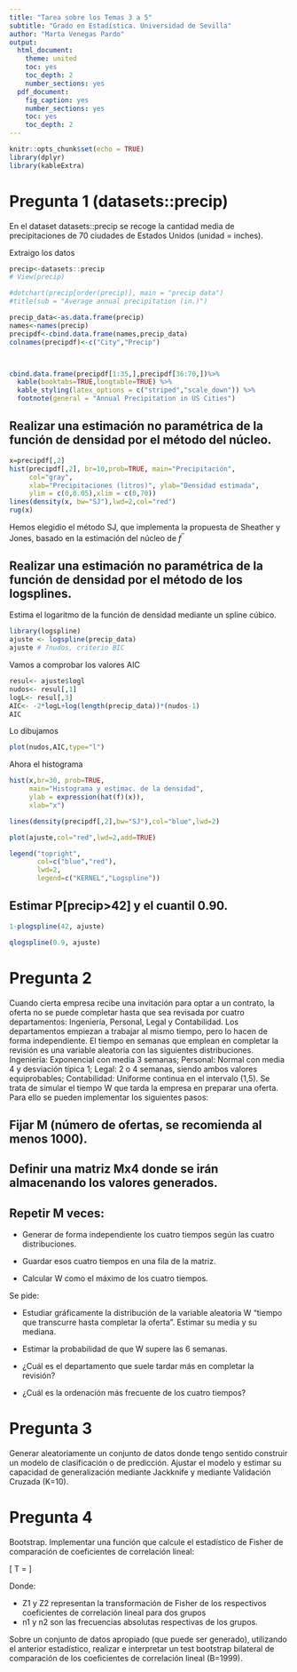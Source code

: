 ```yaml
---
title: "Tarea sobre los Temas 3 a 5"
subtitle: "Grado en Estadística. Universidad de Sevilla"
author: "Marta Venegas Pardo"
output:
  html_document:
    theme: united
    toc: yes
    toc_depth: 2
    number_sections: yes
  pdf_document: 
    fig_caption: yes
    number_sections: yes
    toc: yes
    toc_depth: 2
---
```


```r
knitr::opts_chunk$set(echo = TRUE)
library(dplyr)
library(kableExtra)
```

# Pregunta 1 (datasets::precip)

En el dataset datasets::precip se recoge la cantidad media de precipitaciones de 70 ciudades de Estados Unidos (unidad = inches).

Extraigo los datos 

```r
precip<-datasets::precip
# View(precip)
```





```r
#dotchart(precip[order(precip)], main = "precip data")
#title(sub = "Average annual precipitation (in.)")
```

```r
precip_data<-as.data.frame(precip)
names<-names(precip)
precipdf<-cbind.data.frame(names,precip_data)
colnames(precipdf)<-c("City","Precip")



cbind.data.frame(precipdf[1:35,],precipdf[36:70,])%>% 
  kable(booktabs=TRUE,longtable=TRUE) %>% 
  kable_styling(latex_options = c("striped","scale_down")) %>% 
  footnote(general = "Annual Precipitation in US Cities")
```


## Realizar una estimación no paramétrica de la función de densidad por el método del núcleo.

```r
x=precipdf[,2]
hist(precipdf[,2], br=10,prob=TRUE, main="Precipitación",
     col="gray",
     xlab="Precipitaciones (litros)", ylab="Densidad estimada", 
     ylim = c(0,0.05),xlim = c(0,70))
lines(density(x, bw="SJ"),lwd=2,col="red") 
rug(x)
```

Hemos elegidio el método SJ, que implementa la propuesta de Sheather y Jones, basado en la estimación del núcleo de $f^{''}$


## Realizar una estimación no paramétrica de la función de densidad por el método de los logsplines.

Estima el logaritmo de la función de densidad mediante un spline cúbico.

```r
library(logspline)
ajuste <- logspline(precip_data) 
ajuste # 7nudos, criterio BIC
```
Vamos a comprobar los valores AIC

```r
resul<- ajuste$logl
nudos<- resul[,1]
logL<- resul[,3]
AIC<- -2*logL+log(length(precip_data))*(nudos-1)
AIC
```


Lo dibujamos 
```r
plot(nudos,AIC,type="l")
```

Ahora el histograma 
```r
hist(x,br=30, prob=TRUE,
     main="Histograma y estimac. de la densidad",
     ylab = expression(hat(f)(x)),
     xlab="x")

lines(density(precipdf[,2],bw="SJ"),col="blue",lwd=2) 

plot(ajuste,col="red",lwd=2,add=TRUE)

legend("topright",
       col=c("blue","red"),
       lwd=2,
       legend=c("KERNEL","Logspline"))
```


## Estimar P[precip>42] y el cuantil 0.90.


```r
1-plogspline(42, ajuste)
```

```r
qlogspline(0.9, ajuste)
```







# Pregunta 2

Cuando cierta empresa recibe una invitación para optar a un contrato, la oferta no se puede completar hasta que sea revisada por cuatro departamentos: Ingeniería, Personal, Legal y Contabilidad. Los departamentos empiezan a trabajar al mismo tiempo, pero lo hacen de forma independiente. El tiempo en semanas que emplean en completar la revisión es una variable aleatoria con las siguientes distribuciones. Ingeniería: Exponencial con media 3 semanas; Personal: Normal con media 4 y desviación típica 1; Legal: 2 o 4 semanas, siendo ambos valores equiprobables; Contabilidad: Uniforme continua en el intervalo (1,5). Se trata de simular el tiempo W que tarda la empresa en preparar una oferta. Para ello se pueden implementar los siguientes pasos:

## Fijar M (número de ofertas, se recomienda al menos 1000).

## Definir una matriz Mx4 donde se irán almacenando los valores generados.

## Repetir M veces:

* Generar de forma independiente los cuatro tiempos según las cuatro distribuciones.

* Guardar esos cuatro tiempos en una fila de la matriz.

* Calcular W como el máximo de los cuatro tiempos.

Se pide:

* Estudiar gráficamente la distribución de la variable aleatoria W “tiempo que transcurre hasta completar la oferta”. Estimar su media y su mediana.

* Estimar la probabilidad de que W supere las 6 semanas.

* ¿Cuál es el departamento que suele tardar más en completar la revisión?

* ¿Cuál es la ordenación más frecuente de los cuatro tiempos?

# Pregunta 3



Generar aleatoriamente un conjunto de datos donde tengo sentido construir un modelo de clasificación o de predicción. Ajustar el modelo y estimar su capacidad de generalización mediante Jackknife y mediante Validación Cruzada (K=10).



# Pregunta 4

Bootstrap. Implementar una función que calcule el estadístico de Fisher de comparación de coeficientes de correlación lineal:

\[ T = \dfrac{Z_1 - Z_2}{\sqrt{\frac{1}{n_1 - 3}+\frac{1}{n_2 - 3}}}\]

Donde: 

- Z1 y Z2 representan la transformación de Fisher de los respectivos coeficientes de correlación lineal para dos grupos
- n1 y n2 son las frecuencias absolutas respectivas de los grupos.

Sobre un conjunto de datos apropiado (que puede ser generado), utilizando el anterior estadístico, realizar e interpretar un test bootstrap bilateral de comparación de los coeficientes de correlación lineal (B=1999).





